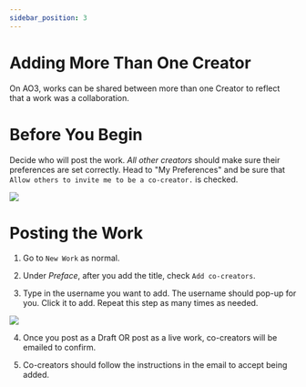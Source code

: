```yaml
---
sidebar_position: 3
---
```


# Adding More Than One Creator

On AO3, works can be shared between more than one Creator to reflect that a work
was a collaboration.

# Before You Begin

Decide who will post the work. _All other creators_ should make sure their
preferences are set correctly. Head to "My Preferences" and be sure that
`Allow others to invite me to be a co-creator.` is checked.

![](/img/docs/ao3/authors_prefs.png)

# Posting the Work

1. Go to `New Work` as normal.

2. Under _Preface_, after you add the title, check `Add co-creators`.

3. Type in the username you want to add. The username should pop-up for you.
   Click it to add. Repeat this step as many times as needed.

![](/img/docs/ao3/authors_add.png)

4. Once you post as a Draft OR post as a live work, co-creators will be emailed
   to confirm.

5. Co-creators should follow the instructions in the email to accept being
   added.
